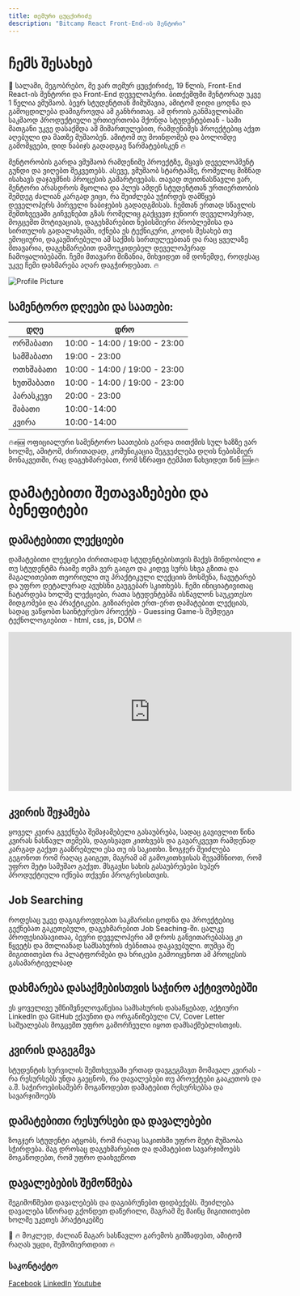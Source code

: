 ```yaml
---
title: თემური ცუცქირიძე
description: "Bitcamp React Front-End-ის მენტორი"
---
```


# ჩემს შესახებ

👋 სალამი, მეგობრებო, მე ვარ თემურ ცუცქირიძე, 19 წლის, Front-End React-ის მენტორი და Front-End დეველოპერი. ბითქემფში მენტორად უკვე 1 წელია ვმუშაობ. ბევრ სტუდენტთან მიმუშავია, ამიტომ დიდი ცოდნა და გამოცდილება დამიგროვდა ამ განხრითაც. ამ დროის განმავლობაში საკმაოდ პროდუქტიული ურთიერთობა მქონდა სტუდენტებთან - სამი მათგანი უკვე დასაქმდა ამ მიმართულებით, რამდენიმეს პროექტებიც აქვთ აღებული და მათზე მუშაობენ. ამიტომ თუ მოინდომებ და ბოლომდე გამომყვები, დიდ ნაბიჯს გადადგავ წარმატებისკენ 🔥

მენტორობის გარდა ვმუშაობ რამდენიმე პროექტზე, მყავს დეველოპმენტ გუნდი და ვიღებთ შეკვეთებს. ასევე, ვმუშაობ სტარტაპზე, რომელიც მიზნად ისახავს დაჯავშნის პროცესის გამარტივებას. თავად თვითნასწავლი ვარ, მენტორი არასდროს მყოლია და პლუს ამდენ სტუდენტთან ურთიერთობის შემდეგ ძალიან კარგად ვიცი, რა შეიძლება უჭირდეს დამწყებ დეველოპერს პირველი ნაბიჯების გადადგმისას. ჩემთან ერთად სწავლის შემთხვევაში გიჩვენებთ გზას რომელიც გაქცევთ ჯუნიორ დეველოპერად, მოგცემთ მოტივაციას, დაგეხმარებით ნებისმიერი პრობლემისა და სირთულის გადალახვაში, იქნება ეს ტექნიკური, კოდის შესახებ თუ ემოციური, დაკავშირებული ამ საქმის სირთულეებთან და რაც ყველაზე მთავარია, დაგეხმარებით დამოუკიდებელ დეველოპერად ჩამოყალიბებაში. ჩემი მთავარი მიზანია, მიხვიდეთ იმ დონემდე, როდესაც უკვე ჩემი დახმარება აღარ დაგჭირდებათ. 🔥

![Profile Picture](/images/mentors/temuri-tsutskiridze.jpg)

## სამენტორო დღეები და საათები:

| **დღე**   | **დრო**                       |
| --------- | ----------------------------- |
| ორშაბათი  | 10:00 - 14:00 / 19:00 - 23:00 |
| სამშაბათი | 19:00 - 23:00                 |
| ოთხშაბათი | 10:00 - 14:00 / 19:00 - 23:00 |
| ხუთშაბათი | 10:00 - 14:00 / 19:00 - 23:00 |
| პარასკევი | 20:00 - 23:00                 |
| შაბათი    | 10:00-14:00                   |
| კვირა     | 10:00-14:00                   |

🔥✊🆘 ოფიციალური სამენტორო საათების გარდა თითქმის სულ ხაზზე ვარ ხოლმე, ამიტომ, ძირითადად, კომუნიკაცია შეგვეძლება დღის ნებისმიერ მონაკვეთში, რაც დაგეხმარებათ, რომ სწრაფი ტემპით წახვიდეთ წინ 🆘✊🔥

# დამატებითი შეთავაზებები და ბენეფიტები

## დამატებითი ლექციები

დამატებითი ლექციები ძირითადად სტუდენტებისთვის მაქვს მინდობილი ✊ თუ სტუდენტმა რაიმე თემა ვერ გაიგო და კიდევ სურს სხვა გზითა და მაგალითებით თეორიული თუ პრაქტიკული ლექციის მოსმენა, ჩავუტარებ და უფრო დეტალურად ავუხსნი გაუგებარ სკითხებს. ჩემი ინიციატივითაც ჩატარდება ხოლმე ლექციები, რათა სტუდენტებმა ისწავლონ საუკეთესო მიდგომები და პრაქტიკები. გიზიარებთ ერთ-ერთ დამატებით ლექციას, სადაც ვაწყობთ საინტერესო პროექტს - Guessing Game-ს შემდეგი ტექნოლოგიებით - html, css, js, DOM 🔥

<iframe
  width="560"
  height="315"
  src="https://www.youtube.com/embed/peU2E57klGU?si=pkaVYmyZcjAqycaJ"
  title="YouTube video player"
  frameBorder="0"
  allow="accelerometer; autoplay; clipboard-write; encrypted-media; gyroscope; picture-in-picture; web-share"
  allowFullScreen
></iframe>

## კვირის შეჯამება

ყოველ კვირა გვექნება შემაჯამებელი გასაუბრება, სადაც გავივლით წინა კვირას ნასწავლ თემებს, დაგისვავთ კითხვებს და გავარკვევთ რამდენად კარგად გაქვთ გააზრებული ესა თუ ის საკითხი. ზოგჯერ შეიძლება გეგონოთ რომ რაღაც გაიგეთ, მაგრამ ამ გამოკითხვისას შევამჩნიოთ, რომ უფრო მეტი სამუშაო გაქვთ. მსგავსი სახის გასაუბრებები სუპერ პროდუქტიული იქნება თქვენი პროგრესისთვის.

## Job Searching

როდესაც უკვე დაგიგროვდებათ საკმარისი ცოდნა და პროექტებიც გექნებათ გაკეთებული, დაგეხმარებით Job Seaching-ში. ცალკე პროფესიასავითაა, ბევრი დეველოპერი ამ დროს განვითარებასაც კი წყვეტს და მთლიანად სამსახურის ძებნითაა დაკავებული. თუმცა მე მიგითითებთ რა პლატფორმები და ხრიკები გამოიყენოთ ამ პროცესის გასამარტიველბად

## დახმარება დასაქმებისთვის საჭირო აქტივობებში

ეს ყოველივე უმნიშვნელოვანესია სამსახურის დასაწყებად, აქტიური LinkedIn და GitHub ექაუნთი და ორგანიზებული CV, Cover Letter საშუალებას მოგცემთ უფრო გამორჩეული იყოთ დამსაქმებლისთვის.

## კვირის დაგეგმვა

სტუდენტის სურვილის შემთხვევაში ერთად დავგეგმავთ მომავალ კვირას - რა რესურსებს უნდა გაეცნოს, რა დავალებები თუ პროექტები გააკეთოს და ა.შ. საჭიროებისამებრ მოგაწოდებთ დამატებით რესურსებსა და სავარჯიშოებს

## დამატებითი რესურსები და დავალებები

ზოგჯერ სტუდენტი ატყობს, რომ რაღაც საკითხში უფრო მეტი მუშაობა სჭირდება. მაგ დროსაც დაგეხმარებით და დამატებით სავარჯიშოებს მოგაწოდებთ, რომ უფრო დაიხვეწოთ

## დავალებების შემოწმება

შეგიმოწმებთ დავალებებს და დაგიბრუნებთ ფიდბექებს. შეიძლება დავალება სწორად გქონდეთ დაწერილი, მაგრამ მე მაინც მიგითითებთ ხოლმე უკეთეს პრაქტიკებზე

🚀 🔥 მოკლედ, ძალიან მაგარ სასწავლო გარემოს გიმზადებთ, ამიტომ რაღას უცდი, შემომიერთდით 🔥

### საკონტაქტო

[Facebook](https://www.facebook.com/temuri.tsutskiridze.7)
[LinkedIn](https://www.linkedin.com/in/temuri-tsutskiridze-280935254/)
[Youtube](https://www.youtube.com/@TemuriTsutskiridze)
